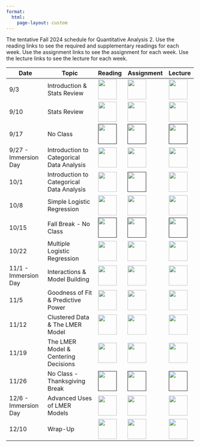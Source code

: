 ```yaml
---
format: 
  html:
    page-layout: custom
---
```

<div class="page-schedule">
The tentative Fall 2024 schedule for Quantitative Analysis 2. Use the reading links to see the required and supplementary readings for each week. Use the assignment links to see the assignment for each week. Use the lecture links to see the lecture for each week. 

<table class="table-schedule">
<thead>
  <tr>
    <th class="ts-date">Date</th>
    <th class="ts-topic">Topic</th>
    <th class="ts-content">Reading</th>
    <th class="ts-content">Assignment</th>
    <th class="ts-content">Lecture</th>
  </tr>
</thead>
<tbody>
  <tr>
    <td class="ts-date">9/3</td>
    <td class="ts-topic">Introduction & Stats Review</td>
    <td class="ts-content"><a href="readings/reading-1.html"><img src="assets/reading-icon-1.png" width="50" height="54"></a></td>
    <td class="ts-content"><a href="assignments/assignment_template_1.qmd" download target="_blank" rel="noopener noreferrer"><img src="assets/assignment-icon-1.png" width="50" height="54"></a></td>
    <td class="ts-content"><a href="lectures/01-lecture-page.html"><img src="assets/lecture-icon-1.png" width="50" height="54"></a></td>
  </tr>
  <tr>
    <td class="ts-date">9/10</td>
    <td class="ts-topic">Stats Review</td>
    <td class="ts-content"><a href="readings/reading-1.html"><img src="assets/reading-icon-1.png" width="50" height="54"></a></td>
    <td class="ts-content"><a href="index.html"><img src="assets/assignment-icon-1.png" width="50" height="54"></a></td>
    <td class="ts-content"><a href="lectures/01-lecture-page.html"><img src="assets/lecture-icon-1.png" width="50" height="54"></a></td>
  </tr>
  <tr>
    <td class="ts-date">9/17</td>
    <td class="ts-topic">No Class</td>
    <td class="ts-content"><a href=""><img src="assets/reading-icon-1.png" width="50" height="54"></a></td>
    <td class="ts-content"><a href=""><img src="assets/assignment-icon-1.png" width="50" height="54"></a></td>
    <td class="ts-content"><a href=""><img src="assets/lecture-icon-1.png" width="50" height="54"></a></td>
  </tr>
  <tr>
    <td class="ts-date">9/27 - Immersion Day</td>
    <td class="ts-topic">Introduction to Categorical Data Analysis</td>
    <td class="ts-content"><a href="readings/reading-2.html"><img src="assets/reading-icon-1.png" width="50" height="54"></a></td>
    <td class="ts-content"><a href="index.html"><img src="assets/assignment-icon-1.png" width="50" height="54"></a></td>
    <td class="ts-content"><a href="lectures/02-lecture-page.html"><img src="assets/lecture-icon-1.png" width="50" height="54"></a></td>
  </tr>
  <tr>
    <td class="ts-date">10/1</td>
    <td class="ts-topic">Introduction to Categorical Data Analysis</td>
    <td class="ts-content"><a href="readings/reading-2.html"><img src="assets/reading-icon-1.png" width="50" height="54"></a></td>
    <td class="ts-content"><a href=""><img src="assets/assignment-icon-1.png" width="50" height="54"></a></td>
    <td class="ts-content"><a href="lectures/02-lecture-page.html"><img src="assets/lecture-icon-1.png" width="50" height="54"></a></td>
  </tr>
  <tr>
    <td class="ts-date">10/8</td>
    <td class="ts-topic">Simple Logistic Regression</td>
    <td class="ts-content"><a href="readings/reading-3.html"><img src="assets/reading-icon-1.png" width="50" height="54"></a></td>
    <td class="ts-content"><a href="index.html"><img src="assets/assignment-icon-1.png" width="50" height="54"></a></td>
    <td class="ts-content"><a href="lectures/03-lecture-page.html"><img src="assets/lecture-icon-1.png" width="50" height="54"></a></td>
  </tr>
  <tr>
    <td class="ts-date">10/15</td>
    <td class="ts-topic">Fall Break - No Class</td>
    <td class="ts-content"><a href=""><img src="assets/reading-icon-1.png" width="50" height="54"></a></td>
    <td class="ts-content"><a href=""><img src="assets/assignment-icon-1.png" width="50" height="54"></a></td>
    <td class="ts-content"><a href=""><img src="assets/lecture-icon-1.png" width="50" height="54"></a></td>
  </tr>
  <tr>
    <td class="ts-date">10/22</td>
    <td class="ts-topic">Multiple Logistic Regression</td>
    <td class="ts-content"><a href="readings/reading-3.html"><img src="assets/reading-icon-1.png" width="50" height="54"></a></td>
    <td class="ts-content"><a href="index.html"><img src="assets/assignment-icon-1.png" width="50" height="54"></a></td>
    <td class="ts-content"><a href="lectures/03-lecture-page.html"><img src="assets/lecture-icon-1.png" width="50" height="54"></a></td>
  </tr>
  <tr>
    <td class="ts-date">11/1 - Immersion Day</td>
    <td class="ts-topic">Interactions & Model Building</td>
    <td class="ts-content"><a href="readings/reading-4.html"><img src="assets/reading-icon-1.png" width="50" height="54"></a></td>
    <td class="ts-content"><a href="index.html"><img src="assets/assignment-icon-1.png" width="50" height="54"></a></td>
    <td class="ts-content"><a href="lectures/04-lecture-page.html"><img src="assets/lecture-icon-1.png" width="50" height="54"></a></td>
  </tr>
  <tr>
    <td class="ts-date">11/5</td>
    <td class="ts-topic">Goodness of Fit & Predictive Power</td>
    <td class="ts-content"><a href="readings/reading-5.html"><img src="assets/reading-icon-1.png" width="50" height="54"></a></td>
    <td class="ts-content"><a href="index.html"><img src="assets/assignment-icon-1.png" width="50" height="54"></a></td>
    <td class="ts-content"><a href="lectures/05-lecture-page.html"><img src="assets/lecture-icon-1.png" width="50" height="54"></a></td>
  </tr>
  <tr>
    <td class="ts-date">11/12</td>
    <td class="ts-topic">Clustered Data & The LMER Model</td>
    <td class="ts-content"><a href="readings/reading-6.html"><img src="assets/reading-icon-1.png" width="50" height="54"></a></td>
    <td class="ts-content"><a href="index.html"><img src="assets/assignment-icon-1.png" width="50" height="54"></a></td>
    <td class="ts-content"><a href="lectures/06-lecture-page.html"><img src="assets/lecture-icon-1.png" width="50" height="54"></a></td>
  </tr>
  <tr>
    <td class="ts-date">11/19</td>
    <td class="ts-topic">The LMER Model & Centering Decisions</td>
    <td class="ts-content"><a href="readings/reading-7.html"><img src="assets/reading-icon-1.png" width="50" height="54"></a></td>
    <td class="ts-content"><a href="index.html"><img src="assets/assignment-icon-1.png" width="50" height="54"></a></td>
    <td class="ts-content"><a href="lectures/07-lecture-page.html"><img src="assets/lecture-icon-1.png" width="50" height="54"></a></td>
  </tr>
  <tr>
    <td class="ts-date">11/26</td>
    <td class="ts-topic">No Class - Thanksgiving Break</td>
    <td class="ts-content"><a href=""><img src="assets/reading-icon-1.png" width="50" height="54"></a></td>
    <td class="ts-content"><a href=""><img src="assets/assignment-icon-1.png" width="50" height="54"></a></td>
    <td class="ts-content"><a href=""><img src="assets/lecture-icon-1.png" width="50" height="54"></a></td>
  </tr>
  <tr>
    <td class="ts-date">12/6 - Immersion Day</td>
    <td class="ts-topic">Advanced Uses of LMER Models</td>
    <td class="ts-content"><a href="readings/reading-8.html"><img src="assets/reading-icon-1.png" width="50" height="54"></a></td>
    <td class="ts-content"><a href="assignments/08-assignment-page.html"><img src="assets/assignment-icon-1.png" width="50" height="54"></a></td>
    <td class="ts-content"><a href="lectures/08-lecture-page.html"><img src="assets/lecture-icon-1.png" width="50" height="54"></a></td>
  </tr>
  <tr>
    <td class="ts-date">12/10</td>
    <td class="ts-topic">Wrap-Up</td>
    <td class="ts-content"><a href="readings/reading-9.html"><img src="assets/reading-icon-1.png" width="50" height="54"></a></td>
    <td class="ts-content"><a href="index.html"><img src="assets/assignment-icon-1.png" width="50" height="54"></a></td>
    <td class="ts-content"><a href="lectures/09-lecture-page.html"><img src="assets/lecture-icon-1.png" width="50" height="54"></a></td>
  </tr>
</tbody>
</table>

</div>
